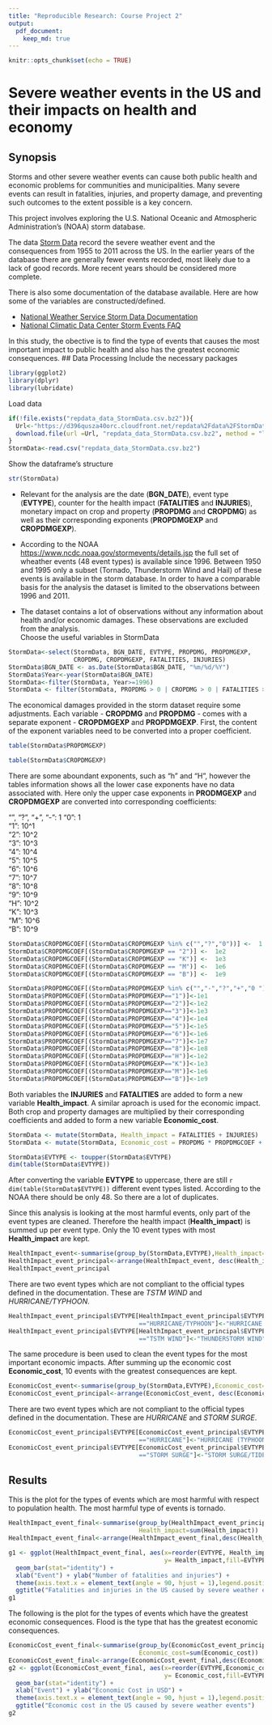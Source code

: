 ```yaml
---
title: "Reproducible Research: Course Project 2"
output: 
  pdf_document:
    keep_md: true
---
```


```r
knitr::opts_chunk$set(echo = TRUE)
```
Severe weather events in the US and their impacts on health and economy
===================

## Synopsis
Storms and other severe weather events can cause both public health and economic problems for communities and municipalities. Many severe events can result in fatalities, injuries, and property damage, and preventing such outcomes to the extent possible is a key concern.

This project involves exploring the U.S. National Oceanic and Atmospheric Administration's (NOAA) storm database. 

The data [Storm Data][1] record the severe weather event and the consequences from 1955 to 2011 across the US. In the earlier years of the database there are generally fewer events recorded, most likely due to a lack of good records. More recent years should be considered more complete.

There is also some documentation of the database available. Here are how some of the variables are constructed/defined.

- [National Weather Service Storm Data Documentation][2]
- [National Climatic Data Center Storm Events FAQ][3]

[1]:https://d396qusza40orc.cloudfront.net/repdata%2Fdata%2FStormData.csv.bz2
[2]:https://d396qusza40orc.cloudfront.net/repdata%2Fpeer2_doc%2Fpd01016005curr.pdf
[3]:https://d396qusza40orc.cloudfront.net/repdata%2Fpeer2_doc%2FNCDC%20Storm%20Events-FAQ%20Page.pdf

In this study, the obective is to find the type of events that causes the most important impact to public health and also has the greatest economic consequences.
## Data Processing
Include the necessary packages
```r
library(ggplot2)
library(dplyr)
library(lubridate)
```
Load data
```r
if(!file.exists("repdata_data_StormData.csv.bz2")){
  Url<-"https://d396qusza40orc.cloudfront.net/repdata%2Fdata%2FStormData.csv.bz2"
  download.file(url =Url, "repdata_data_StormData.csv.bz2", method = "libcurl")
}
StormData<-read.csv("repdata_data_StormData.csv.bz2")
```
Show the dataframe's structure
```r
str(StormData)
```
- Relevant for the analysis are the date (**BGN_DATE**), event type (**EVTYPE**), counter for the health impact (**FATALITIES** and **INJURIES**), monetary impact on crop and property (**PROPDMG** and **CROPDMG**) as well as their corresponding exponents (**PROPDMGEXP** and **CROPDMGEXP**).

- According to the NOAA <https://www.ncdc.noaa.gov/stormevents/details.jsp> the full set of wheather events (48 event types) is available since 1996. Between 1950 and 1995 only a subset (Tornado, Thunderstorm Wind and Hail) of these events is available in the storm database. In order to have a comparable basis for the analysis the dataset is limited to the observations between 1996 and 2011.

- The dataset contains a lot of observations without any information about health and/or economic damages. These observations are excluded from the analysis.  
Choose the useful variables in StormData
```r
StormData<-select(StormData, BGN_DATE, EVTYPE, PROPDMG, PROPDMGEXP,
                  CROPDMG, CROPDMGEXP, FATALITIES, INJURIES)
StormData$BGN_DATE <- as.Date(StormData$BGN_DATE, "%m/%d/%Y")
StormData$Year<-year(StormData$BGN_DATE)
StormData<-filter(StormData, Year>=1996)
StormData <- filter(StormData, PROPDMG > 0 | CROPDMG > 0 | FATALITIES > 0 | INJURIES > 0)
```
The economical damages provided in the storm dataset require some adjustments. Each variable - **CROPDMG** and **PROPDMG** - comes with a separate exponent - **CROPDMGEXP** and **PROPDMGEXP**. First, the content of the exponent variables need to be converted into a proper coefficient.
```r
table(StormData$PROPDMGEXP)
```

```r
table(StormData$CROPDMGEXP)
```

There are some aboundant exponents, such as "h" and "H", however the tables information shows all the lower case exponents have no data associated with. Here only the upper case exponents in **PRODMGEXP** and **CROPDMGEXP** are converted into corresponding coefficients:

“”, “?”, “+”, “-”: 1
“0”: 1  
“1”: 10^1  
“2”: 10^2  
“3”: 10^3  
“4”: 10^4  
“5”: 10^5  
“6”: 10^6  
“7”: 10^7  
“8”: 10^8  
“9”: 10^9  
“H”: 10^2  
“K”: 10^3  
“M”: 10^6  
“B”: 10^9  

```r
StormData$CROPDMGCOEF[(StormData$CROPDMGEXP %in% c("","?","0"))] <-  1
StormData$CROPDMGCOEF[(StormData$CROPDMGEXP == "2")] <-  1e2
StormData$CROPDMGCOEF[(StormData$CROPDMGEXP == "K")] <-  1e3
StormData$CROPDMGCOEF[(StormData$CROPDMGEXP == "M")] <-  1e6
StormData$CROPDMGCOEF[(StormData$CROPDMGEXP == "B")] <-  1e9
```


```r
StormData$PROPDMGCOEF[(StormData$PROPDMGEXP %in% c("","-","?","+","0 "))]<-1
StormData$PROPDMGCOEF[(StormData$PROPDMGEXP=="1")]<-1e1
StormData$PROPDMGCOEF[(StormData$PROPDMGEXP=="2")]<-1e2
StormData$PROPDMGCOEF[(StormData$PROPDMGEXP=="3")]<-1e3
StormData$PROPDMGCOEF[(StormData$PROPDMGEXP=="4")]<-1e4
StormData$PROPDMGCOEF[(StormData$PROPDMGEXP=="5")]<-1e5
StormData$PROPDMGCOEF[(StormData$PROPDMGEXP=="6")]<-1e6
StormData$PROPDMGCOEF[(StormData$PROPDMGEXP=="7")]<-1e7
StormData$PROPDMGCOEF[(StormData$PROPDMGEXP=="8")]<-1e8
StormData$PROPDMGCOEF[(StormData$PROPDMGEXP=="H")]<-1e2
StormData$PROPDMGCOEF[(StormData$PROPDMGEXP=="K")]<-1e3
StormData$PROPDMGCOEF[(StormData$PROPDMGEXP=="M")]<-1e6
StormData$PROPDMGCOEF[(StormData$PROPDMGEXP=="B")]<-1e9
```
Both variables the **INJURIES** and **FATALITIES** are added to form a new variable **Health_impact**.
A similar aproach is used for the economic impact. Both crop and property damages are multiplied by their corresponding coefficients and added to form a new variable **Economic_cost**.

```r
StormData <- mutate(StormData, Health_impact = FATALITIES + INJURIES)
StormData <- mutate(StormData, Economic_cost = PROPDMG * PROPDMGCOEF + CROPDMG * CROPDMGCOEF)
```

```r
StormData$EVTYPE <- toupper(StormData$EVTYPE)
dim(table(StormData$EVTYPE))
```

After converting the variable **EVTYPE** to uppercase, there are still `r dim(table(StormData$EVTYPE))` different event types listed. According to the NOAA there should be only 48. So there are a lot of duplicates. 

Since this analysis is looking at the most harmful events, only part of the event types are cleaned. Therefore the health impact (**Health_impact**) is summed up per event type. Only the 10 event types with most **Health_impact** are kept.

```r
HealthImpact_event<-summarise(group_by(StormData,EVTYPE),Health_impact=sum(Health_impact))
HealthImpact_event_principal<-arrange(HealthImpact_event, desc(Health_impact))[1:10,]
HealthImpact_event_principal
```

There are two event types which are not compliant to the official types defined in the documentation. These are *TSTM WIND* and *HURRICANE/TYPHOON*.
```r
HealthImpact_event_principal$EVTYPE[HealthImpact_event_principal$EVTYPE
                                    =="HURRICANE/TYPHOON"]<-"HURRICANE (TYPHOON)"
HealthImpact_event_principal$EVTYPE[HealthImpact_event_principal$EVTYPE
                                    =="TSTM WIND"]<-"THUNDERSTORM WIND"
```
The same procedure is been used to clean the event types for the most important economic impacts. After summing up the economic cost **Economic_cost**, 10 events with the greatest consequences are kept.

```r
EconomicCost_event<-summarise(group_by(StormData,EVTYPE),Economic_cost=sum(Economic_cost))
EconomicCost_event_principal<-arrange(EconomicCost_event, desc(Economic_cost))[1:10,]
```

There are two event types which are not compliant to the official types defined in the documentation. These are *HURRICANE* and *STORM SURGE*.
```r
EconomicCost_event_principal$EVTYPE[EconomicCost_event_principal$EVTYPE
                                    =="HURRICANE"]<-"HURRICANE (TYPHOON)"
EconomicCost_event_principal$EVTYPE[EconomicCost_event_principal$EVTYPE
                                    =="STORM SURGE"]<-"STORM SURGE/TIDE"
```
## Results
This is the plot for the types of events which are most harmful with respect to population health. The most harmful type of events is tornado.
```r
HealthImpact_event_final<-summarise(group_by(HealthImpact_event_principal,EVTYPE),
                                    Health_impact=sum(Health_impact))
HealthImpact_event_final<-arrange(HealthImpact_event_final,desc(Health_impact))

g1 <- ggplot(HealthImpact_event_final, aes(x=reorder(EVTYPE, Health_impact),
                                           y= Health_impact,fill=EVTYPE)) + 
  geom_bar(stat="identity") + 
  xlab("Event") + ylab("Number of fatalities and injuries") +
  theme(axis.text.x = element_text(angle = 90, hjust = 1),legend.position = "none") +
  ggtitle("Fatalities and injuries in the US caused by severe weather events")
g1
```

The following is the plot for the types of events which have the greatest economic consequences. Flood is the type that has the greatest economic consequences.
```r
EconomicCost_event_final<-summarise(group_by(EconomicCost_event_principal,EVTYPE),
                                    Economic_cost=sum(Economic_cost))
EconomicCost_event_final<-arrange(EconomicCost_event_final,desc(Economic_cost))
g2 <- ggplot(EconomicCost_event_final, aes(x=reorder(EVTYPE,Economic_cost),
                                           y= Economic_cost,fill=EVTYPE)) + 
  geom_bar(stat="identity") + 
  xlab("Event") + ylab("Economic Cost in USD") +
  theme(axis.text.x = element_text(angle = 90, hjust = 1),legend.position = "none") +
  ggtitle("Economic cost in the US caused by severe weather events")
g2
```